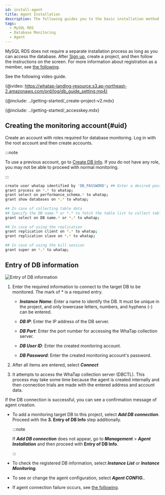 ```yaml
---
id: install-agent
title: Agent Installation
description: The following guides you to the basic installation method for using the WhaTap database monitoring service.
tags:
  - MySQL RDS
  - Database Monitoring
  - Agent
---
```



MySQL RDS does not require a separate installation process as long as you can access the database. After [Sign up](https://www.whatap.io/en/signup/), create a project, and then follow the instructions on the screen. For more information about registration as a member, see [the following](account/account-manage).

See the following video guide.

{@video: https://whatap-landing-resource.s3.ap-northeast-2.amazonaws.com/prd/log/db_guide_setting.mp4}

{@include: ../getting-started/_create-project-v2.mdx} 

{@include: ../getting-started/_accesskey.mdx}

## Creating the monitoring account{#uid}

Create an account with roles required for database monitoring. Log in with the root account and then create accounts.

:::note

To use a previous account, go to [Create DB Info](#create-db-user). If you do not have any role, you may not be able to proceed with normal monitoring.

:::

<!-- MySQL -->

```bash showLineNumbers
create user whatap identified by 'DB_PASSWORD'; ## Enter a desired password.
grant process on *.* to whatap;
grant select on performance_schema.* to whatap;
grant show databases on *.* to whatap;
 
## In case of collecting table data
## Specify the DB name.* or *.* to fetch the table list to collect table data.
grant select on DB name.* or *.* to whatap;
 
## In case of using the replication
grant replication client on *.* to whatap;
grant replication slave on *.* to whatap;
 
## In case of using the kill session
grant super on *.* to whatap;
```

## Entry of DB information

![Entry of DB information](/img/mysql-rds-db-info.png)

1.  Enter the required information to connect to the target DB to be monitored. The mark of <span class='vslow'>\*</span> is a required entry.

    -   **_Instance Name_**: Enter a name to identify the DB. It must be unique in the project, and only lowercase letters, numbers, and hyphens (-) can be entered.

    -   **_DB IP_**: Enter the IP address of the DB server.

    -   **_DB Port_**: Enter the port number for accessing the WhaTap collection server.

    -   **_DB User ID_**: Enter the created monitoring account.

    -   **_DB Password_**: Enter the created monitoring account's password.

2.  After all items are entered, select **_Connect_**

3.  It attempts to access the WhaTap collection server (DBCTL). This process may take some time because the agent is created internally and then connection trials are made with the entered address and account data.

If the DB connection is successful, you can see a confirmation message of agent creation.

-   To add a monitoring target DB to this project, select **_Add DB connection_**. Proceed with the **3. Entry of DB Info** step additionally.

    :::note

    If **_Add DB connection_** does not appear, go to **_Management_** > **_Agent Installation_** and then proceed with **Entry of DB Info**.

    :::

-   To check the registered DB information, select **_Instance List_** or **_Instance Monitoring_**.

-   To see or change the agent configuration, select **_Agent CONFIG._**.

-   If agent connection failure occurs, see [the following](troubleshooting).
